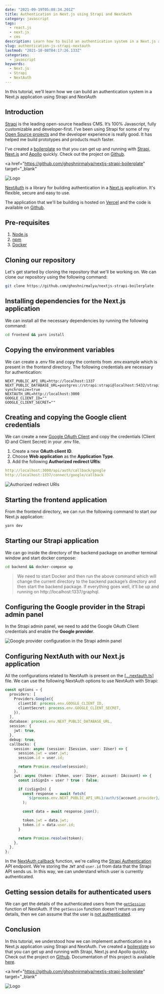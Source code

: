 ```yaml
---
date: "2021-09-19T05:08:34.201Z"
title: Authentication in Next.js using Strapi and NextAuth
category: javascript
tags:
  - react.js
  - next.js
  - cms
description: Learn how to build an authentication system in a Next.js application with Strapi and NextAuth.
slug: authentication-js-strapi-nextauth
lastmod: "2021-10-08T04:17:26.133Z"
categories:
  - javascript
keywords:
  - Next.js
  - Strapi
  - NextAuth
---
```


In this tutorial, we'll learn how we can build an authentication system in a
Next.js application using Strapi and NextAuth

## Introduction

[Strapi](https://strapi.io/) is the leading open-source headless CMS. It’s 100% Javascript, fully customizable and developer-first. I've been using Strapi for some of my [Open Source projects](https://github.com/ghoshnirmalya) and the developer experience is really good. It has helped me build prototypes and products much faster.

I've created a [boilerplate](https://github.com/ghoshnirmalya/nextjs-strapi-boilerplate) so that you can get up and running with [Strapi](http://strapi.io/), [Next.js](https://nextjs.org/) and [Apollo](https://www.apollographql.com/) quickly. Check out the project on [Github](https://github.com/ghoshnirmalya/nextjs-strapi-boilerplate).

<a
  href="https://github.com/ghoshnirmalya/nextjs-strapi-boilerplate"
  target="_blank"
>
  <img
    src="https://user-images.githubusercontent.com/6391763/90599044-ca070300-e211-11ea-8b8a-89354dd30bd5.png"
    alt="Logo"
  />
</a>

[NextAuth](https://next-auth.js.org/) is a library for building authentication in a [Next.js](https://nextjs.org/) application. It's flexible, secure and easy to use.

The application that we'll be building is hosted on [Vercel](https://nextjs-strapi-boilerplate.vercel.app/) and the code is available on [Github](https://github.com/ghoshnirmalya/nextjs-strapi-boilerplate).

## Pre-requisites

1. [Node.js](https://nodejs.org/)
2. [npm](https://www.npmjs.com/)
3. [Docker](https://www.docker.com/)

## Cloning our repository

Let's get started by cloning the repository that we'll be working on. We can clone our repository using the following command:

```bash
git clone https://github.com/ghoshnirmalya/nextjs-strapi-boilerplate
```

## Installing dependencies for the Next.js application

We can install all the necessary dependencies by running the following command:

```bash
cd frontend && yarn install
```

## Copying the environment variables

We can create a .env file and copy the contents from .env.example which is present in the frontend directory. The following credentials are necessary for authentication:

```yaml:frontend/.env
NEXT_PUBLIC_API_URL=http://localhost:1337
NEXT_PUBLIC_DATABASE_URL=postgres://strapi:strapi@localhost:5432/strapi?synchronize=true
NEXTAUTH_URL=http://localhost:3000
GOOGLE_CLIENT_ID=""
GOOGLE_CLIENT_SECRET=""
```

## Creating and copying the Google client credentials

We can create a new [Google OAuth Client](https://console.developers.google.com/apis/credentials/oauthclient) and copy the credentials (Client ID and Client Secret) in your .env file.

1. Create a new **OAuth client ID**.
2. Choose **Web application** as the **Application Type**.
3. Add the following **Authorized redirect URIs**:

```yaml
http://localhost:3000/api/auth/callback/google
http://localhost:1337/connect/google/callback
```

![Authorized redirect URIs](/images/content/authentication-in-next-js-with-strapi-and-next-auth/1.png)

## Starting the frontend application

From the frontend directory, we can run the following command to start our Next.js application:

```bash
yarn dev
```

## Starting our Strapi application

We can go inside the directory of the backend package on another terminal window and start docker compose:

```bash
cd backend && docker-compose up
```

> We need to start Docker and then run the above command which will change the current directory to the backend package’s directory and then start the backend package. If everything goes well, it’ll be up and running on http://localhost:1337/graphql.

## Configuring the Google provider in the Strapi admin panel

In the Strapi admin panel, we need to add the Google OAuth Client credentials and enable the **Google provider**.

![Google provider configuration in the Strapi admin panel](/images/content/authentication-in-next-js-with-strapi-and-next-auth/2.png)

## Configuring NextAuth with our Next.js application

All the configurations related to NextAuth is present on the [[...nextauth.ts]](https://github.com/ghoshnirmalya/nextjs-strapi-boilerplate/blob/master/frontend/pages/api/auth/%5B...nextauth%5D.ts) file. We can use the following NextAuth options to use NextAuth with Strapi:

```js:frontend/pages/api/auth/[...nextauth].ts
const options = {
  providers: [
    Providers.Google({
      clientId: process.env.GOOGLE_CLIENT_ID,
      clientSecret: process.env.GOOGLE_CLIENT_SECRET,
    }),
  ],
  database: process.env.NEXT_PUBLIC_DATABASE_URL,
  session: {
    jwt: true,
  },
  debug: true,
  callbacks: {
    session: async (session: ISession, user: IUser) => {
      session.jwt = user.jwt;
      session.id = user.id;

      return Promise.resolve(session);
    },
    jwt: async (token: iToken, user: IUser, account: IAccount) => {
      const isSignIn = user ? true : false;

      if (isSignIn) {
        const response = await fetch(
          `${process.env.NEXT_PUBLIC_API_URL}/auth/${account.provider}/callback?access_token=${account?.accessToken}`
        );

        const data = await response.json();

        token.jwt = data.jwt;
        token.id = data.user.id;
      }

      return Promise.resolve(token);
    },
  },
};
```

In the [NextAuth callback](https://next-auth.js.org/configuration/options#callbacks) function, we're calling the [Strapi Authentication](https://strapi.io/documentation/v3.x/plugins/users-permissions.html#authentication) API endpoint. We're storing the `JWT` and `user.id` from data that the Strapi API sends us. In this way, we can understand which user is currently authenticated.

## Getting session details for authenticated users

We can get the details of the authenticated users from the [`getSession`](https://next-auth.js.org/getting-started/client#getsession) function of NextAuth. If the `getSession` function doesn't return us any details, then we can assume that the user is [not authenticated](https://github.com/ghoshnirmalya/nextjs-strapi-boilerplate/blob/master/frontend/pages/feeds.tsx#L12-L14).

## Conclusion

In this tutorial, we understood how we can implement authentication in a Next.js application using Strapi and NextAuth. I've created a [boilerplate](https://github.com/ghoshnirmalya/nextjs-strapi-boilerplate) so that you can get up and running with Strapi, Next.js and Apollo quickly. Check out the project on [Github](https://github.com/ghoshnirmalya/nextjs-strapi-boilerplate). Documentation of this project is available [here](/guides/nextjs-strapi-boilerplate).

<a
  href="https://github.com/ghoshnirmalya/nextjs-strapi-boilerplate"
  target="_blank"
>
  <img
    src="https://user-images.githubusercontent.com/6391763/90599044-ca070300-e211-11ea-8b8a-89354dd30bd5.png"
    alt="Logo"
  />
</a>
